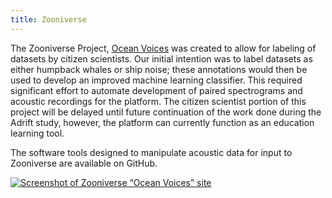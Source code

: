 ```yaml
---
title: Zooniverse 
---
```


The Zooniverse Project, [Ocean Voices](https://www.zooniverse.org/projects/annelistens/ocean-voices) was created to allow for labeling of datasets by citizen scientists. Our initial intention was to label datasets as either humpback whales or ship noise; these annotations would then be used to develop an improved machine learning classifier. This required significant effort to automate development of paired spectrograms and acoustic recordings for the platform. The citizen scientist portion of this project will be delayed until future continuation of the work done during the Adrift study, however, the platform can currently function as an education learning tool.

The software tools designed to manipulate acoustic data for input to Zooniverse are available on GitHub.

[![Screenshot of Zooniverse "Ocean Voices" site](/figs/zooniverse.JPG){#fig-zooniverse fig-alt="Screenshot of Zooniverse \"Ocean Voices\" website, with dolphins in background and buttons to learn more."}](https://www.zooniverse.org/projects/annelistens/ocean-voices)
